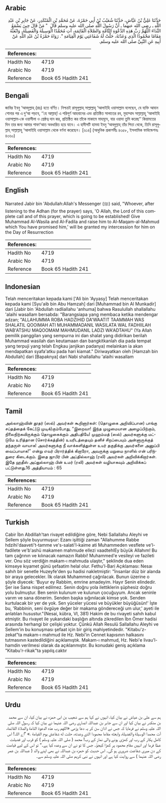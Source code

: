 ## Arabic


<div dir="rtl" lang="ar" style={{fontSize:'larger',backgroundColor:'#f8f9fa',padding:20}}>
حَدَّثَنَا عَلِيُّ بْنُ عَيَّاشٍ، حَدَّثَنَا شُعَيْبُ بْنُ أَبِي حَمْزَةَ، عَنْ مُحَمَّدِ بْنِ الْمُنْكَدِرِ، عَنْ جَابِرِ بْنِ عَبْدِ اللَّهِ ـ رضى الله عنهما ـ أَنَّ رَسُولَ اللَّهِ صلى الله عليه وسلم قَالَ ‏ "‏ مَنْ قَالَ حِينَ يَسْمَعُ النِّدَاءَ اللَّهُمَّ رَبَّ هَذِهِ الدَّعْوَةِ التَّامَّةِ وَالصَّلاَةِ الْقَائِمَةِ، آتِ مُحَمَّدًا الْوَسِيلَةَ وَالْفَضِيلَةَ، وَابْعَثْهُ مَقَامًا مَحْمُودًا الَّذِي وَعَدْتَهُ، حَلَّتْ لَهُ شَفَاعَتِي يَوْمَ الْقِيَامَةِ ‏"‏‏.‏ رَوَاهُ حَمْزَةُ بْنُ عَبْدِ اللَّهِ عَنْ أَبِيهِ عَنِ النَّبِيِّ صلى الله عليه وسلم‏.‏
</div>
<div style={{backgroundColor:'#f8f9fa',padding:20, marginBottom: 10}}><table> <thead> <tr> <th>References:</th> <th></th> </tr> </thead> <tbody><tr><td>Hadith No</td><td>4719</td></tr><tr><td>Arabic No</td><td>4719</td></tr><tr><td>Reference</td><td>Book 65 Hadith 241</td></tr></tbody></table></div>

## Bengali


<div dir="ltr" lang="bn" style={{fontSize:'larger',backgroundColor:'#f8f9fa',padding:20}}>
জাবির ইবনু ‘আবদুল্লাহ্ (রাঃ) হতে বর্ণিত। নিশ্চয়ই রাসূলুল্লাহ্ সাল্লাল্লাহু ‘আলাইহি ওয়াসাল্লাম বলেছেন, যে ব্যক্তি আযান শোনার পর এ দু‘আ পড়বে, ‘‘হে আল্লাহ্! এ পরিপূর্ণ আহবানের এবং প্রতিষ্ঠিত সালাতের রব, মুহাম্মাদ সাল্লাল্লাহু ‘আলাইহি ওয়াসাল্লাম-কে ওয়াসীলা ও শ্রেষ্ঠত্ব দান কর, প্রতিষ্ঠিত কর তাঁকে মাকামে মাহমূদে, যার ওয়াদা তুমি করেছ’’ কিয়ামতের দিন তার জন্য আমার শাফা‘আত অবধারিত হয়ে যাবে। এ হাদীসটি হামযা ইবনু ‘আবদুল্লাহ্ তাঁর পিতা থেকে, তিনি রাসূলুল্লাহ্ সাল্লাল্লাহু ‘আলাইহি ওয়াসাল্লাম থেকে বর্ণনা করেছেন। [৬১৪] (আধুনিক প্রকাশনীঃ ৪৩৫৮, ইসলামিক ফাউন্ডেশনঃ ৪৩৬০)
</div>
<div style={{backgroundColor:'#f8f9fa',padding:20, marginBottom: 10}}><table> <thead> <tr> <th>References:</th> <th></th> </tr> </thead> <tbody><tr><td>Hadith No</td><td>4719</td></tr><tr><td>Arabic No</td><td>4719</td></tr><tr><td>Reference</td><td>Book 65 Hadith 241</td></tr></tbody></table></div>

## English


<div dir="ltr" lang="en" style={{fontSize:'larger',backgroundColor:'#f8f9fa',padding:20}}>
Narrated Jabir bin 'Abdullah:Allah's Messenger (ﷺ) said, "Whoever, after listening to the Adhan (for the prayer) says, 'O Allah, the Lord of this complete call and of this prayer, which is going to be established! Give Muhammad Al-Wasila and Al-Fadila and raise him to Al-Maqam-al-Mahmud which You have promised him,' will be granted my intercession for him on the Day of Resurrection
</div>
<div style={{backgroundColor:'#f8f9fa',padding:20, marginBottom: 10}}><table> <thead> <tr> <th>References:</th> <th></th> </tr> </thead> <tbody><tr><td>Hadith No</td><td>4719</td></tr><tr><td>Arabic No</td><td>4719</td></tr><tr><td>Reference</td><td>Book 65 Hadith 241</td></tr></tbody></table></div>

## Indonesian


<div dir="ltr" lang="id" style={{fontSize:'larger',backgroundColor:'#f8f9fa',padding:20}}>
Telah menceritakan kepada kami ['Ali bin 'Ayyasy] Telah menceritakan kepada kami [Syu'aib bin Abu Hamzah] dari [Muhammad bin Al Munkadir] dari [Jabir bin 'Abdullah radliallahu 'anhuma] bahwa Rasulullah shallallahu 'alaihi wasallam bersabda: "Barangsiapa yang membaca ketika mendengar adzan; "ALLAHUMMA ROBA HADZIHID DA'WAATIT TAAMMAH WAS SHALATIL QOOIMAH ATI MUHAMMADANIL WASILATA WAL FADHIILAH WAB'ATSHU MAQOOMAM MAHMUDANIL LADZI WA'ADTAHU" (Ya Allah pemilik panggilan yang sempurna ini dan shalat yang didirikan berilah Muhammad wasilah dan keutamaan dan bangkitkanlah dia pada tempat yang terpuji yang telah Engkau janjikan padanya) melainkan ia akan mendapatkan syafa'atku pada hari kiamat." Diriwayatkan oleh [Hamzah bin Abdullah] dari [Bapaknya] dari Nabi shallallahu 'alaihi wasallam
</div>
<div style={{backgroundColor:'#f8f9fa',padding:20, marginBottom: 10}}><table> <thead> <tr> <th>References:</th> <th></th> </tr> </thead> <tbody><tr><td>Hadith No</td><td>4719</td></tr><tr><td>Arabic No</td><td>4719</td></tr><tr><td>Reference</td><td>Book 65 Hadith 241</td></tr></tbody></table></div>

## Tamil


<div dir="ltr" lang="ta" style={{fontSize:'larger',backgroundColor:'#f8f9fa',padding:20}}>
அல்லாஹ்வின் தூதர் (ஸல்) அவர்கள் கூறினார்கள்: (தொழுகை அறிவிப்பான) பாங்கு சப்தத்தைக் கேட்(டு முடிக்)கும்போது, “இறைவா! இந்த முழுமையான அழைப்பிற்கும், நிலைநிற்கவிருக்கும் தொழுகைக்கும் அதிபதியே! முஹம்மத் (ஸல்) அவர்களுக்கு மட்டுமே உரித்தான (சொர்க்கத்தின்) உயரிடத்தையும் தனிச் சிறப்பையும் அன்னாருக்குத் தந்தருள் வாயாக! அவர்களுக்கு நீ வாக்களித்துள்ள உயர் தகுதிக்கு அவர்களை அனுப்பி வைப்பாயாக!” என்று எவர் பிரார்த்திக் கிறாரோ, அவருக்கு மறுமை நாளில் என் பரிந்துரை கிடைக்கும். இதை ஜாபிர் பின் அப்தில்லாஹ் (ரலி) அவர்கள் அறிவிக்கிறார்கள். இதே ஹதீஸ் அப்துல்லாஹ் பின் உமர் (ரலி) அவர்கள் வழியாகவும் அறிவிக்கப் பட்டுள்ளது.16 அத்தியாயம் : 65
</div>
<div style={{backgroundColor:'#f8f9fa',padding:20, marginBottom: 10}}><table> <thead> <tr> <th>References:</th> <th></th> </tr> </thead> <tbody><tr><td>Hadith No</td><td>4719</td></tr><tr><td>Arabic No</td><td>4719</td></tr><tr><td>Reference</td><td>Book 65 Hadith 241</td></tr></tbody></table></div>

## Turkish


<div dir="ltr" lang="tr" style={{fontSize:'larger',backgroundColor:'#f8f9fa',padding:20}}>
Cabir İbn Abdillah'tan rivayet edildiğine göre, Nebi Sallallahu Aleyhi ve Sellem şöyle buyurmuşıur: Ezanı işittiği zaman "Allahumme Rabbe hdzihi'daaveti't-tamme ve's-salati'l-kaime ati Muhammeden vesflete ve'l-fadilete ve'b'ashü makamen mahmude ellezi vaadtehlEy büyük Allahım! Bu tam çağrının ve kılınacak namazın Rabbi! Muhammed'e vesileyi ve fazileti ver. Onu söz verdiğin makam-ı mahmuda ulaştır," şeklinde dua eden kimseye kıyamet günü şefaatim helal olur. Fethu'l-Bari Açıklaması: Nesaı sahıh bir senetle Huzeyfe'den şu hadisi nakletmiştir: "İnsanlar düz bir alanda bir araya gelecekler. İlk olarak Muhammed çağrılacak. Bunun üzerine o şöyle diyecek: 'Buyur ey Rabbim, emrine amadeyim. Hayır Senin elindedir. Şer ise Sana nispet edilmez. Senin doğru yola ilettiklerin şüphesiz doğru yolu bulmuştur. Ben senin kulunum ve kulunun çocuğuyum. Ancak seninle varım ve sana dönerim. Senden başka sığınılacak kimse yok. Senden kurtulacak bir yer de yok. Sen yüceler yücesi ve büyükler büyüğüsün!' İşte bu, 'Rabbinin, seni övgüye değer bir makama göndereceği um ulur,' ayeti ile anlatılan husustur."(Nesai, kübra, VI, 381) Hakim de bu rivayeti sahıh kabul etmiştir. Bu rivayet ile yukarıdaki başlığın altında zikredilen İbn Ömer hadisi arasında herhangi bir çelişki yoktur. Çünkü Allah Resulü Sallallahu Aleyhi ve Sellem'in bu konuşması şefaat için bir giriş mahiyetindedir. "Kitabu'z-zekat"ta makam-ı mahmud ile Hz. Nebi'in Cennet kapısının halkasını tutmasının kastedildiğini açıklamıştık. Makam-ı mahmud, Hz. Nebi'e livau'l-hamdin verilmesi olarak da açıklanmıştır. Bu konudaki geniş açıklama "Kitabu'r-rikak"ta yapılq.caktır
</div>
<div style={{backgroundColor:'#f8f9fa',padding:20, marginBottom: 10}}><table> <thead> <tr> <th>References:</th> <th></th> </tr> </thead> <tbody><tr><td>Hadith No</td><td>4719</td></tr><tr><td>Arabic No</td><td>4719</td></tr><tr><td>Reference</td><td>Book 65 Hadith 241</td></tr></tbody></table></div>

## Urdu


<div dir="rtl" lang="ur" style={{fontSize:'larger',backgroundColor:'#f8f9fa',padding:20}}>
ہم سے علی بن عیاش نے بیان کیا، انہوں نے کہا ہم سے شعیب بن ابی حمزہ نے بیان کیا، ان سے محمد بن منکدر نے بیان کیا اور ان سے جابر بن عبداللہ انصاری رضی اللہ عنہما نے بیان کیا کہ رسول اللہ صلی اللہ علیہ وسلم نے فرمایا کہ جس نے اذان سن کر یہ دعا پڑھی «اللهم رب هذه الدعوة التامة والصلاة القائمة،‏‏‏‏ آت محمدا الوسيلة والفضيلة،‏‏‏‏ وابعثه مقاما محمودا الذي وعدته،‏‏‏‏ حلت له شفاعتي يوم القيامة‏ ‏‏.‏» ”اے اللہ! اس کامل پکار کے رب اور کھڑی ہونے والی نماز کے رب! محمد ( صلی اللہ علیہ وسلم ) کو قرب اور فضیلت عطا فرما اور انہیں مقام محمود پر کھڑا کیجؤ۔ جس کا تو نے ان سے وعدہ کیا ہے۔“ تو اس کے لیے قیامت کے دن میری شفاعت ضروری ہو گی۔ اس حدیث کو حمزہ بن عبداللہ نے بھی اپنے والد ( عبداللہ بن عمر رضی اللہ عنہما ) سے روایت کیا ہے اور انہوں نے نبی کریم صلی اللہ علیہ وسلم سے۔
</div>
<div style={{backgroundColor:'#f8f9fa',padding:20, marginBottom: 10}}><table> <thead> <tr> <th>References:</th> <th></th> </tr> </thead> <tbody><tr><td>Hadith No</td><td>4719</td></tr><tr><td>Arabic No</td><td>4719</td></tr><tr><td>Reference</td><td>Book 65 Hadith 241</td></tr></tbody></table></div>